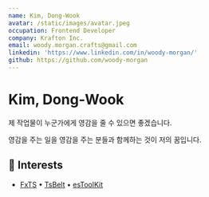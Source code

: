 ```yaml
---
name: Kim, Dong-Wook
avatar: /static/images/avatar.jpeg
occupation: Frontend Developer
company: Krafton Inc.
email: woody.morgan.crafts@gmail.com
linkedin: 'https://www.linkedin.com/in/woody-morgan/'
github: https://github.com/woody-morgan
---
```


# Kim, Dong-Wook

제 작업물이 누군가에게 영감을 줄 수 있으면 좋겠습니다.

영감을 주는 일을 영감을 주는 분들과 함께하는 것이 저의 꿈입니다.

## 🧠 Interests

- [FxTS](https://github.com/marpple/FxTS) • [TsBelt](https://github.com/mobily/ts-belt) • [esToolKit](https://github.com/toss/es-toolkit)
